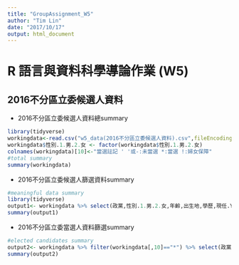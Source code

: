 ```yaml
---
title: "GroupAssignment_W5"
author: "Tim Lin"
date: "2017/10/17"
output: html_document
---
```

R 語言與資料科學導論作業 (W5)
=============================

## 2016不分區立委候選人資料  

* 2016不分區立委候選人資料總summary
```r
library(tidyverse)
workingdata<-read.csv("w5_data(2016不分區立委候選人資料).csv",fileEncoding = "big5")
workingdata$性別.1.男.2.女 <- factor(workingdata$性別.1.男.2.女)
colnames(workingdata)[10]<-"當選註記 ' '或-:未當選 *:當選 !:婦女保障"
#total summary
summary(workingdata)

```

* 2016不分區立委候選人篩選資料summary
```r
#meaningful data summary
library(tidyverse)
output1<- workingdata %>% select(政黨,性別.1.男.2.女,年齡,出生地,學歷,現任.Y.現任.N.非現任 ,colnames(workingdata)[10])
summary(output1)

```

* 2016不分區立委當選人資料篩選summary
```r
#elected candidates summary
output2<- workingdata %>% filter(workingdata[,10]=="*") %>% select(政黨,性別.1.男.2.女,年齡,出生地,學歷,現任.Y.現任.N.非現任 )
summary(output2)
```
